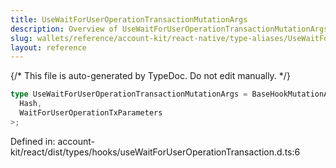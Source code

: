 ```yaml
---
title: UseWaitForUserOperationTransactionMutationArgs
description: Overview of UseWaitForUserOperationTransactionMutationArgs
slug: wallets/reference/account-kit/react-native/type-aliases/UseWaitForUserOperationTransactionMutationArgs
layout: reference
---
```


{/* This file is auto-generated by TypeDoc. Do not edit manually. */}

```ts
type UseWaitForUserOperationTransactionMutationArgs = BaseHookMutationArgs<
  Hash,
  WaitForUserOperationTxParameters
>;
```

Defined in: account-kit/react/dist/types/hooks/useWaitForUserOperationTransaction.d.ts:6
